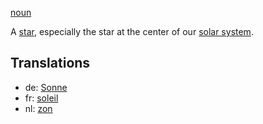 [[noun]]

A [[star]], especially the star at the center of our [[solar system]].

==Translations==

*de: [[Sonne]]
*fr: [[soleil]]
*nl: [[zon]]